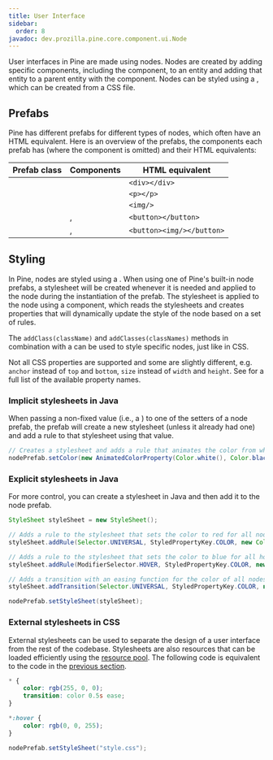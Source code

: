 ```yaml
---
title: User Interface
sidebar:
  order: 8
javadoc: dev.prozilla.pine.core.component.ui.Node
---
```



User interfaces in Pine are made using nodes.
Nodes are created by adding specific components, including the <JavadocLink name="dev.prozilla.pine.core.component.ui.Node"/> component, to an entity and adding that entity to a parent entity with the <JavadocLink name="dev.prozilla.pine.core.component.ui.NodeRoot"/> component.
Nodes can be styled using a <JavadocLink name="dev.prozilla.pine.common.property.style.StyleSheet"/>, which can be created from a CSS file.

## Prefabs

Pine has different prefabs for different types of nodes, which often have an HTML equivalent. Here is an overview of the prefabs, the components each prefab has (where the <JavadocLink name="dev.prozilla.pine.core.component.ui.Node"/> component is omitted) and their HTML equivalents:

| Prefab class | Components | HTML equivalent |
| --- | --- | --- |
| <JavadocLink name="dev.prozilla.pine.core.entity.prefab.ui.LayoutPrefab"/> | <JavadocLink name="dev.prozilla.pine.core.component.ui.LayoutNode"/> | `<div></div>` |
| <JavadocLink name="dev.prozilla.pine.core.entity.prefab.ui.TextPrefab"/> | <JavadocLink name="dev.prozilla.pine.core.component.ui.TextNode"/> | `<p></p>` |
| <JavadocLink name="dev.prozilla.pine.core.entity.prefab.ui.ImagePrefab"/> | <JavadocLink name="dev.prozilla.pine.core.component.ui.ImageNode"/> | `<img/>` |
| <JavadocLink name="dev.prozilla.pine.core.entity.prefab.ui.TextButtonPrefab"/> | <JavadocLink name="dev.prozilla.pine.core.component.ui.TextNode"/>, <JavadocLink name="dev.prozilla.pine.core.component.ui.ButtonNode"/> | `<button></button>` |
| <JavadocLink name="dev.prozilla.pine.core.entity.prefab.ui.ImageButtonPrefab"/> | <JavadocLink name="dev.prozilla.pine.core.component.ui.ImageNode"/>, <JavadocLink name="dev.prozilla.pine.core.component.ui.ButtonNode"/> | `<button><img/></button>` |

## Styling

In Pine, nodes are styled using a <JavadocLink name="dev.prozilla.pine.common.property.style.StyleSheet"/>.
When using one of Pine's built-in node prefabs, a stylesheet will be created whenever it is needed and applied to the node during the instantiation of the prefab.
The stylesheet is applied to the node using a <JavadocLink name="dev.prozilla.pine.core.component.ui.style.NodeStyle"/> component, which reads the stylesheets and creates properties that will dynamically update the style of the node based on a set of rules.

The `addClass(className)` and `addClasses(classNames)` methods in combination with a <JavadocLink name="dev.prozilla.pine.common.property.style.selector.ClassSelector"/> can be used to style specific nodes, just like in CSS.

<Aside>

Not all CSS properties are supported and some are slightly different, e.g. `anchor` instead of `top` and `bottom`, `size` instead of `width` and `height`. See <JavadocLink name="dev.prozilla.pine.common.property.style.StyledPropertyKey"/> for a full list of the available property names.

</Aside>

### Implicit stylesheets in Java

When passing a non-fixed value (i.e., a <JavadocLink name="dev.prozilla.pine.common.property.VariableProperty"/>) to one of the setters of a node prefab, the prefab will create a new stylesheet (unless it already had one) and add a rule to that stylesheet using that value.

```java
// Creates a stylesheet and adds a rule that animates the color from white to black with an easing function, alternating every second
nodePrefab.setColor(new AnimatedColorProperty(Color.white(), Color.black(), new AnimationCurve(1f, Easing.EASE, AnimationDirection.ALTERNATE)));
```

### Explicit stylesheets in Java

For more control, you can create a stylesheet in Java and then add it to the node prefab.

```java
StyleSheet styleSheet = new StyleSheet();

// Adds a rule to the stylesheet that sets the color to red for all nodes
styleSheet.addRule(Selector.UNIVERSAL, StyledPropertyKey.COLOR, new Color(1f, 0f, 0f));

// Adds a rule to the stylesheet that sets the color to blue for all hovered nodes
styleSheet.addRule(ModifierSelector.HOVER, StyledPropertyKey.COLOR, new Color(0f, 0f, 1f));

// Adds a transition with an easing function for the color of all nodes that takes half a second
styleSheet.addTransition(Selector.UNIVERSAL, StyledPropertyKey.COLOR, new AnimationCurve(0.5f, Easing.EASE));

nodePrefab.setStyleSheet(styleSheet);
```

### External stylesheets in CSS

External stylesheets can be used to separate the design of a user interface from the rest of the codebase.
Stylesheets are also resources that can be loaded efficiently using the [resource pool](../resources).
The following code is equivalent to the code in the [previous section](#explicit-stylesheets-in-java).

```css title="style.css"
* {
	color: rgb(255, 0, 0);
	transition: color 0.5s ease;
}

*:hover {
	color: rgb(0, 0, 255);
}
```

```java
nodePrefab.setStyleSheet("style.css");
```

